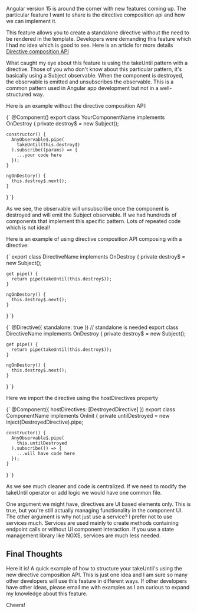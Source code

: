 
Angular version 15 is around the corner with new features coming up. The particular feature I want to share is the directive composition api and how we can implement it.

This feature allows you to create a standalone directive without the need to be rendered in the template. Developers were demanding this feature which I had no idea which is good to see. Here is an article for more details [Directive composition API](https://www.angularjswiki.com/angular/directive-composition-api-in-angular-15/#real-use-cases)

What caught my eye about this feature is using the takeUntil pattern with a directive. Those of you who don't know about this particular pattern, it's basically using a Subject observable. When the component is destroyed, the observable is emitted and unsubscribes the observable. This is a common pattern used in Angular app development but not in a well-structured way.

Here is an example without the directive composition API:

<SyntaxHighlighter language="javascript">
 {`
  @Component()
  export class YourComponentName implements OnDestroy {
    private destroy$ = new Subject<void>();

    constructor() {
      AnyObservable$.pipe(
        takeUntil(this.destroy$)
      ).subscribe((params) => {
        ...your code here
      });
    }

    ngOnDestory() {
      this.destroy$.next();
    }
  }
`}
</SyntaxHighlighter>

As we see, the observable will unsubscribe once the component is destroyed and will emit the Subject observable. If we had hundreds of components that implement this specific pattern. Lots of repeated code which is not ideal!

Here is an example of using directive composition API composing with a directive:

<SyntaxHighlighter language="javascript">
 {`
   export class DirectiveName implements OnDestroy {
    private destroy$ = new Subject<void>();

    get pipe() {
      return pipe(takeUntil(this.destroy$));
    }

    ngOnDestory() {
      this.destroy$.next();
    }
  }
`}
</SyntaxHighlighter>

<SyntaxHighlighter language="javascript">
 {`
  @Directive({ standalone: true }) // standalone is needed
  export class DirectiveName implements OnDestroy {
    private destroy$ = new Subject<void>();

    get pipe() {
      return pipe(takeUntil(this.destroy$));
    }

    ngOnDestory() {
      this.destroy$.next();
    }
  }
`}
</SyntaxHighlighter>

Here we import the directive using the hostDirectives property


<SyntaxHighlighter language="javascript">
 {`
  @Component({
    hostDirectives: [DestroyedDirective]
  })
  export class ComponentName implements OnInit {
    private untilDestroyed = new inject(DestroyedDirective).pipe;

    constructor() {
      AnyObservable$.pipe(
        this.untilDestroyed
      ).subscribe(() => {
        ...will have code here
      });
    }
  }
`}
</SyntaxHighlighter>

As we see much cleaner and code is centralized. If we need to modify the takeUntil operator or add logic we would have one common file.

One argument we might have, directives are UI based elements only. This is true, but you're still actually managing functionality in the component UI. The other argument is why not just use a service? I prefer not to use services much. Services are used mainly to create methods containing endpoint calls or without UI component interaction. If you use a state management library like NGXS, services are much less needed.

## Final Thoughts

Here it is! A quick example of how to structure your takeUntil's using the new directive composition API. This is just one idea and I am sure so many other developers will use this feature in different ways. If other developers have other ideas, please email me with examples as I am curious to expand my knowledge about this feature.

Cheers!
